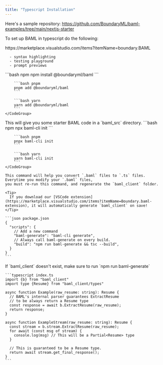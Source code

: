 ```yaml
---
title: "Typescript Installation"
---
```


Here's a sample repository: 
https://github.com/BoundaryML/baml-examples/tree/main/nextjs-starter

To set up BAML in typescript do the following:

<Steps>
  <Step title="Install BAML VSCode Extension">
      https://marketplace.visualstudio.com/items?itemName=boundary.BAML

      - syntax highlighting
      - testing playground
      - prompt previews
  </Step>
  <Step title="Install baml">
      <CodeGroup>
        ```bash npm
        npm install @boundaryml/baml
        ```
        
        ```bash pnpm
        pnpm add @boundaryml/baml
        ```

        ```bash yarn
        yarn add @boundaryml/baml
        ```
    </CodeGroup>
  </Step>
  <Step title="Add some starter code">
      This will give you some starter BAML code in a `baml_src` directory.
      <CodeGroup>
        ```bash npm
        npx baml-cli init
        ```
        
        ```bash pnpm
        pnpx baml-cli init
        ```

        ```bash yarn
        yarn baml-cli init
        ```
    </CodeGroup>
  </Step>
  <Step title="Update your package.json">

    This command will help you convert `.baml` files to `.ts` files. Everytime you modify your `.baml` files,
    you must re-run this command, and regenerate the `baml_client` folder.

    <Tip>
      If you download our [VSCode extension](https://marketplace.visualstudio.com/items?itemName=Boundary.baml-extension), it will automatically generate `baml_client` on save!
    </Tip>

    ```json package.json
    {
      "scripts": {
        // Add a new command
        "baml-generate": "baml-cli generate",
        // Always call baml-generate on every build.
        "build": "npm run baml-generate && tsc --build",
      }
    }
    ```
  </Step>
  <Step title="Use a baml function in typescript!">
    <Tip>If `baml_client` doesn't exist, make sure to run `npm run baml-generate`</Tip>

    ```typescript index.ts
    import {b} from "baml_client"
    import type {Resume} from "baml_client/types"

    async function Example(raw_resume: string): Resume {
      // BAML's internal parser guarantees ExtractResume
      // to be always return a Resume type
      const response = await b.ExtractResume(raw_resume);
      return response;
    }

    async function ExampleStream(raw_resume: string): Resume {
      const stream = b.stream.ExtractResume(raw_resume);
      for await (const msg of stream) {
        console.log(msg) // This will be a Partial<Resume> type
      }

      // This is guaranteed to be a Resume type.
      return await stream.get_final_response();
    }
    ```
  </Step>
</Steps>